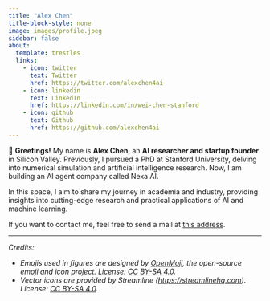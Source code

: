 ```yaml
---
title: "Alex Chen"
title-block-style: none
image: images/profile.jpeg
sidebar: false
about:
  template: trestles
  links:
    - icon: twitter
      text: Twitter
      href: https://twitter.com/alexchen4ai
    - icon: linkedin
      text: LinkedIn
      href: https://linkedin.com/in/wei-chen-stanford
    - icon: github
      text: Github
      href: https://github.com/alexchen4ai
---
```


👋 **Greetings!** My name is **Alex Chen**, an **AI researcher and startup founder** in Silicon Valley. Previously, I pursued a PhD at Stanford University, delving into numerical simulation and artificial intelligence research. Now, I am building an AI agent company called Nexa AI.

In this space, I aim to share my journey in academia and industry, providing insights into cutting-edge research and practical applications of AI and machine learning.

If you want to contact me, feel free to send a mail at <a href="mailto:alexchen@nexa.ai">this address</a>.

<hr>

*Credits:*

* *Emojis used in figures are designed by [OpenMoji](https://openmoji.org/), the open-source emoji and icon project. License: [CC BY-SA 4.0](https://creativecommons.org/licenses/by-sa/4.0/#).*
* *Vector icons are provided by Streamline ([https://streamlinehq.com](https://streamlinehq.com)). License: [CC BY-SA 4.0](https://creativecommons.org/licenses/by-sa/4.0/#).*